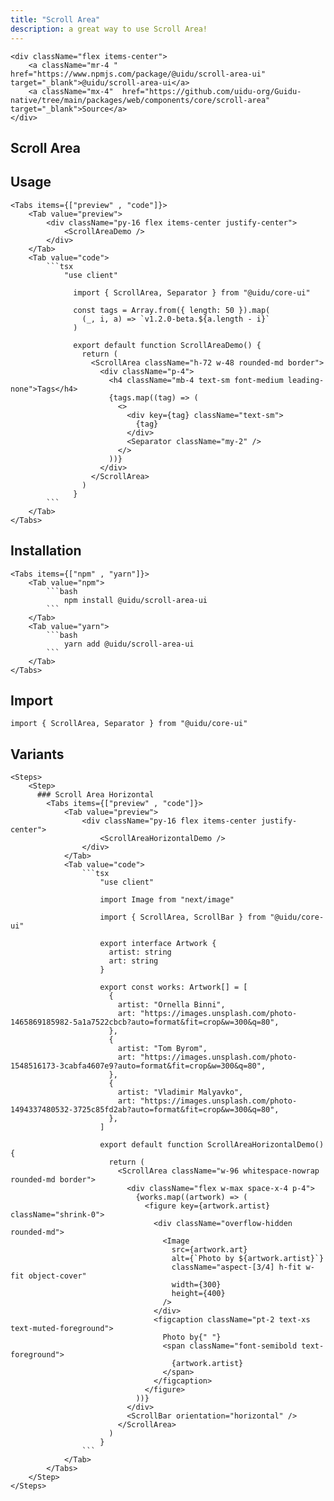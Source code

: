 ```yaml
---
title: "Scroll Area" 
description: a great way to use Scroll Area! 
---
```



    <div className="flex items-center">
        <a className="mr-4 " href="https://www.npmjs.com/package/@uidu/scroll-area-ui" target="_blank">@uidu/scroll-area-ui</a>
        <a className="mx-4"  href="https://github.com/uidu-org/Guidu-native/tree/main/packages/web/components/core/scroll-area" target="_blank">Source</a>
    </div>

## Scroll Area

  <div className="h-60">
    <ScrollAreaDemo />
  </div>

## Usage

    <Tabs items={["preview" , "code"]}>
        <Tab value="preview">
            <div className="py-16 flex items-center justify-center">
                <ScrollAreaDemo />
            </div>
        </Tab>
        <Tab value="code">
            ```tsx 
                "use client"

                  import { ScrollArea, Separator } from "@uidu/core-ui"

                  const tags = Array.from({ length: 50 }).map(
                    (_, i, a) => `v1.2.0-beta.${a.length - i}`
                  )

                  export default function ScrollAreaDemo() {
                    return (
                      <ScrollArea className="h-72 w-48 rounded-md border">
                        <div className="p-4">
                          <h4 className="mb-4 text-sm font-medium leading-none">Tags</h4>
                          {tags.map((tag) => (
                            <>
                              <div key={tag} className="text-sm">
                                {tag}
                              </div>
                              <Separator className="my-2" />
                            </>
                          ))}
                        </div>
                      </ScrollArea>
                    )
                  }
            ```
        </Tab>
    </Tabs>

## Installation

    <Tabs items={["npm" , "yarn"]}>
        <Tab value="npm">
            ```bash
                npm install @uidu/scroll-area-ui
            ```
        </Tab>
        <Tab value="yarn">
            ```bash
                yarn add @uidu/scroll-area-ui
            ```
        </Tab>
    </Tabs>

## Import

  ```tsx 
  import { ScrollArea, Separator } from "@uidu/core-ui"
  ```

## Variants

    <Steps>
        <Step>
          ### Scroll Area Horizontal
            <Tabs items={["preview" , "code"]}>
                <Tab value="preview">
                    <div className="py-16 flex items-center justify-center">
                        <ScrollAreaHorizontalDemo />
                    </div>
                </Tab>
                <Tab value="code">
                    ```tsx
                        "use client"

                        import Image from "next/image"

                        import { ScrollArea, ScrollBar } from "@uidu/core-ui"

                        export interface Artwork {
                          artist: string
                          art: string
                        }

                        export const works: Artwork[] = [
                          {
                            artist: "Ornella Binni",
                            art: "https://images.unsplash.com/photo-1465869185982-5a1a7522cbcb?auto=format&fit=crop&w=300&q=80",
                          },
                          {
                            artist: "Tom Byrom",
                            art: "https://images.unsplash.com/photo-1548516173-3cabfa4607e9?auto=format&fit=crop&w=300&q=80",
                          },
                          {
                            artist: "Vladimir Malyavko",
                            art: "https://images.unsplash.com/photo-1494337480532-3725c85fd2ab?auto=format&fit=crop&w=300&q=80",
                          },
                        ]

                        export default function ScrollAreaHorizontalDemo() {
                          return (
                            <ScrollArea className="w-96 whitespace-nowrap rounded-md border">
                              <div className="flex w-max space-x-4 p-4">
                                {works.map((artwork) => (
                                  <figure key={artwork.artist} className="shrink-0">
                                    <div className="overflow-hidden rounded-md">
                                      <Image
                                        src={artwork.art}
                                        alt={`Photo by ${artwork.artist}`}
                                        className="aspect-[3/4] h-fit w-fit object-cover"
                                        width={300}
                                        height={400}
                                      />
                                    </div>
                                    <figcaption className="pt-2 text-xs text-muted-foreground">
                                      Photo by{" "}
                                      <span className="font-semibold text-foreground">
                                        {artwork.artist}
                                      </span>
                                    </figcaption>
                                  </figure>
                                ))}
                              </div>
                              <ScrollBar orientation="horizontal" />
                            </ScrollArea>
                          )
                        }
                    ```
                </Tab>
            </Tabs>
        </Step>
    </Steps>